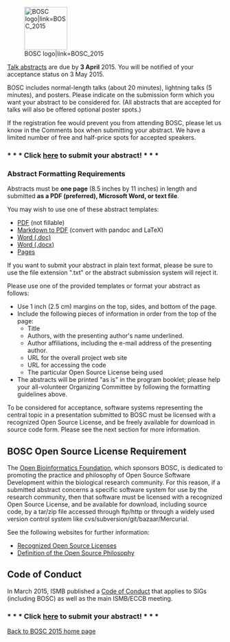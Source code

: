 [[File:Pear.png|100px|right|BOSC logo|link=BOSC_2015]]

[http://events.open-bio.org/BOSC2015/openconf.php Talk abstracts]  are due by '''3 April''' 2015. You will be notified of your acceptance status on 3 May 2015.

BOSC includes normal-length talks (about 20 minutes), lightning talks (5 minutes), and posters. Please indicate on the submission form which you want your abstract to be considered for. (All abstracts that are accepted for talks will also be offered optional poster spots.)

If the registration fee would prevent you from attending BOSC, please
let us know in the Comments box when submitting your abstract. We
have a limited number of free and half-price spots for accepted speakers.

=== * * * Click [http://events.open-bio.org/BOSC2015/openconf.php here] to submit your abstract! * * * ===

=== Abstract Formatting Requirements ===
Abstracts must be '''one page''' (8.5 inches by 11 inches) in length and submitted '''as a PDF (preferred), Microsoft Word, or text file'''.

You may wish to use one of these abstract templates:
* [http://www.open-bio.org/wiki/File:BOSC2015-abstract-template.pdf PDF] (not fillable)
* [https://s3.amazonaws.com/chapmanb/openbio/bosc_template_pandoc.tar.gz Markdown to PDF] (convert with pandoc and LaTeX)
* [http://www.open-bio.org/bosc2015/bosc2015-abstract-example.doc Word (.doc)] 
* [http://www.open-bio.org/bosc2015/bosc2015-abstract-example.docx Word (.docx)]
* [http://www.open-bio.org/bosc2015/bosc2015-abstract-example.pages Pages]

If you want to submit your abstract in plain text format, please be sure to use the file extension ".txt" or the abstract submission system will reject it.

Please use one of the provided templates or format your abstract as follows:
* Use 1 inch (2.5 cm) margins on the top, sides, and bottom of the page.
* Include the following pieces of information in order from the top of the page:
** Title
** Authors, with the presenting author's name underlined.
** Author affiliations, including the e-mail address of the presenting author.
** URL for the overall project web site
** URL for accessing the code
** The particular Open Source License being used
* The abstracts will be printed "as is" in the program booklet; please help your all-volunteer Organizing Committee by following the formatting guidelines above.

To be considered for acceptance, software systems representing the central topic in a presentation submitted to BOSC must be licensed with a recognized Open Source License, and be freely available for download in source code form. Please see the next section for more information.

== BOSC Open Source License Requirement ==

The [[OBF|Open Bioinformatics Foundation]], which sponsors BOSC, is dedicated to promoting the practice and philosophy of Open Source Software Development within the biological research community. For this reason, if a submitted abstract concerns a specific software system for use by the research community, then that software must be licensed with a recognized Open Source License, and be available for download, including source code, by a tar/zip file accessed through ftp/http or through a widely used version control system like cvs/subversion/git/bazaar/Mercurial.

See the following websites for further information:
* [http://www.opensource.org/licenses/ Recognized Open Source Licenses]
* [http://www.opensource.org/docs/definition.php Definition of the Open Source Philosophy]

== Code of Conduct ==
In March 2015, ISMB published a [http://www.iscb.org/ismbeccb2015-general-info/ismbeccb2015-coc Code of Conduct] that applies to SIGs (including BOSC) as well as the main ISMB/ECCB meeting.

=== * * * Click [http://events.open-bio.org/BOSC2015/openconf.php here] to submit your abstract! * * * ===

[[BOSC_2015|Back to BOSC 2015 home page]]
